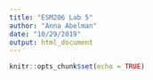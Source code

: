 ```yaml
---
title: "ESM206 Lab 5"
author: "Anna Abelman"
date: "10/29/2019"
output: html_document
---
```


```r
knitr::opts_chunk$set(echo = TRUE)
```

